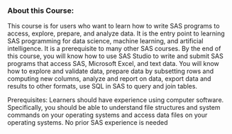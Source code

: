 
### About this Course:

This course is for users who want to learn how to write SAS programs to access, explore, prepare, and analyze data. It is the entry point to learning SAS programming for data science, machine learning, and artificial intelligence. It is a prerequisite to many other SAS courses. By the end of this course, you will know how to use SAS Studio to write and submit SAS programs that access SAS, Microsoft Excel, and text data. You will know how to explore and validate data, prepare data by subsetting rows and computing new columns, analyze and report on data, export data and results to other formats, use SQL in SAS to query and join tables. 

Prerequisites: Learners should have experience using computer software. Specifically, you should be able to understand file structures and system commands on your operating systems and access data files on your operating systems. No prior SAS experience is needed
 
